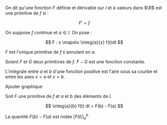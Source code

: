 

<Item type='definition' titre='primitive de $f$'>

On dit qu'une fonction $F$ définie et dérivable sur $I$ et à valeurs dans $\R$ est une primitive de $f$ si :

$$
F' = f
$$
</Item>


<Item type='theoreme' titre=" fondamental de l'analyse" searchDesc="intégrale, existence">

On suppose $f$ continue et $a \in I$. On pose :

$$ 
F : x \mapsto \integ{a}{x} f(t)dt
$$

$F$ est l'unique primitive de $f$ s'annulant en $a$.
</Item>

<Item type='proposition' titre="les primitives diffèrent d'une constante">

Soient $F$ et $G$ deux primitives de $f$. $F-G$ est une fonction constante.
</Item>

L'intégrale entre $a$ et $b$ d'une fonction positive est l'aire sous sa courbe et entre les axes $x = a$ et $x = b$.

Ajouter graphique

<Item type='proposition' titre="lien intégrale - primitive" searchDesc="primitive">

Soit $F$ une primitive de $f$ et $a$ et $b$ des éléments de $I$. 

$$
\integ{a}{b} f(t) dt = F(b) - F(a)
$$

La quantité $F(b) - F(a)$ est notée $\Big[ F(t) \Big]_a^b$
</Item>